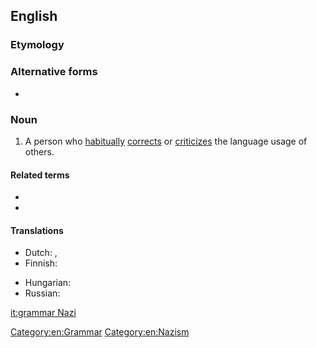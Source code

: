 ==English==

===Etymology===
{{rfe|lang=en}}<!--This is not derived by analogy to the ''Seinfeld'' "Soup Nazi", since citations of "grammar Nazi" predate that Seinfeld skit.-->

===Alternative forms===
* {{l|en|grammar nazi}}

===Noun===
{{en-noun|head=[[grammar]] [[Nazi]]}}

# {{lb|en|slang|idiomatic}} A person who [[habitually]] [[correct]]s or [[criticize]]s the language usage of others.

====Related terms====
* {{l|en|spelling Nazi}}
* {{l|en|language Nazi}}

====Translations====
{{trans-top|Person who obsesses over orthography}}
* Dutch: {{t|nl|taalnazi}}, {{t+|nl|kommaneuker|m}}
* Finnish: {{t+|fi|pilkunnussija}}
{{trans-mid}}
* Hungarian: {{t|hu|nyelvtannáci}}
* Russian: {{t+|ru|гра́ммар-на́ци|m|f}}
{{trans-bottom}}

[[Category:en:Grammar]]
[[Category:en:Nazism]]

[[it:grammar Nazi]]